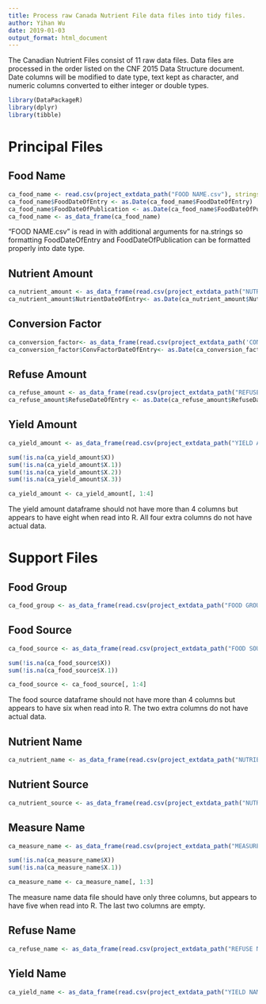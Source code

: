 ```yaml
---
title: Process raw Canada Nutrient File data files into tidy files.
author: Yihan Wu
date: 2019-01-03
output_format: html_document
---
```


The Canadian Nutrient Files consist of 11 raw data files. Data files are processed in the order listed on the CNF 2015 Data Structure document. Date columns will be modified to date type, text kept as character, and numeric columns converted to either integer or double types.

```r
library(DataPackageR)
library(dplyr)
library(tibble)
```

# Principal Files

## Food Name

```r
ca_food_name <- read.csv(project_extdata_path("FOOD NAME.csv"), stringsAsFactors = F, na.strings=c("","NA"))
ca_food_name$FoodDateOfEntry <- as.Date(ca_food_name$FoodDateOfEntry)
ca_food_name$FoodDateOfPublication <- as.Date(ca_food_name$FoodDateOfPublication)
ca_food_name <- as_data_frame(ca_food_name)

```

"FOOD NAME.csv" is read in with additional arguments for na.strings so formatting FoodDateOfEntry and FoodDateOfPublication can be formatted properly into date type. 

## Nutrient Amount

```r
ca_nutrient_amount <- as_data_frame(read.csv(project_extdata_path("NUTRIENT AMOUNT.csv"), stringsAsFactors = F))
ca_nutrient_amount$NutrientDateOfEntry<- as.Date(ca_nutrient_amount$NutrientDateOfEntry)

```

## Conversion Factor 

```r
ca_conversion_factor<- as_data_frame(read.csv(project_extdata_path('CONVERSION FACTOR.csv'), stringsAsFactors = F))
ca_conversion_factor$ConvFactorDateOfEntry<- as.Date(ca_conversion_factor$ConvFactorDateOfEntry)
```

## Refuse Amount

```r
ca_refuse_amount <- as_data_frame(read.csv(project_extdata_path("REFUSE AMOUNT.csv"), stringsAsFactors = F))
ca_refuse_amount$RefuseDateOfEntry <- as.Date(ca_refuse_amount$RefuseDateOfEntry)
```

## Yield Amount 

```r
ca_yield_amount <- as_data_frame(read.csv(project_extdata_path("YIELD AMOUNT.csv"), stringsAsFactors = F))

sum(!is.na(ca_yield_amount$X))
sum(!is.na(ca_yield_amount$X.1))
sum(!is.na(ca_yield_amount$X.2))
sum(!is.na(ca_yield_amount$X.3))

ca_yield_amount <- ca_yield_amount[, 1:4]
```

The yield amount dataframe should not have more than 4 columns but appears to have eight when read into R. All four extra columns do not have actual data.

# Support Files

## Food Group

```r
ca_food_group <- as_data_frame(read.csv(project_extdata_path("FOOD GROUP.csv"), stringsAsFactors = F))
```

## Food Source

```r
ca_food_source <- as_data_frame(read.csv(project_extdata_path("FOOD SOURCE.csv"), stringsAsFactors = F))

sum(!is.na(ca_food_source$X))
sum(!is.na(ca_food_source$X.1))

ca_food_source <- ca_food_source[, 1:4]
```

The food source dataframe should not have more than 4 columns but appears to have six when read into R. The two extra columns do not have actual data.

## Nutrient Name

```r
ca_nutrient_name <- as_data_frame(read.csv(project_extdata_path("NUTRIENT NAME.csv"), stringsAsFactors = F))
```

## Nutrient Source

```r
ca_nutrient_source <- as_data_frame(read.csv(project_extdata_path("NUTRIENT SOURCE.csv"), stringsAsFactors = F))
```

## Measure Name

```r
ca_measure_name <- as_data_frame(read.csv(project_extdata_path("MEASURE NAME.csv"), stringsAsFactors = F))

sum(!is.na(ca_measure_name$X))
sum(!is.na(ca_measure_name$X.1))

ca_measure_name <- ca_measure_name[, 1:3]
```

The measure name data file should have only three columns, but appears to have five when read into R. The last two columns are empty. 

## Refuse Name 

```r
ca_refuse_name <- as_data_frame(read.csv(project_extdata_path("REFUSE NAME.csv"), stringsAsFactors = F))
```

## Yield Name 

```r
ca_yield_name <- as_data_frame(read.csv(project_extdata_path("YIELD NAME.csv"), stringsAsFactors = F))
```


